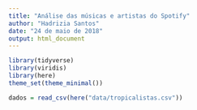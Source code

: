 ```yaml
---
title: "Análise das músicas e artistas do Spotify"
author: "Hadrizia Santos"
date: "24 de maio de 2018"
output: html_document
---
```



```r
library(tidyverse)
library(viridis)
library(here)
theme_set(theme_minimal())
```

```r
dados = read_csv(here("data/tropicalistas.csv"))
```



